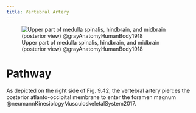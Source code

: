 ```yaml
---
title: Vertebral Artery
---
```



![Upper part of medulla spinalis, hindbrain, and midbrain (posterior view) @grayAnatomyHumanBody1918](/The Archive/Images/Gray anatomy 1918 images/Neurology/image792 Upper part of medulla spinalis and hind- and mid-brains posterior aspect exposed in situ.gif)

# Pathway

As depicted on the right side of Fig. 9.42, the vertebral artery pierces the posterior atlanto-occipital membrane to enter the foramen magnum @neumannKinesiologyMusculoskeletalSystem2017.